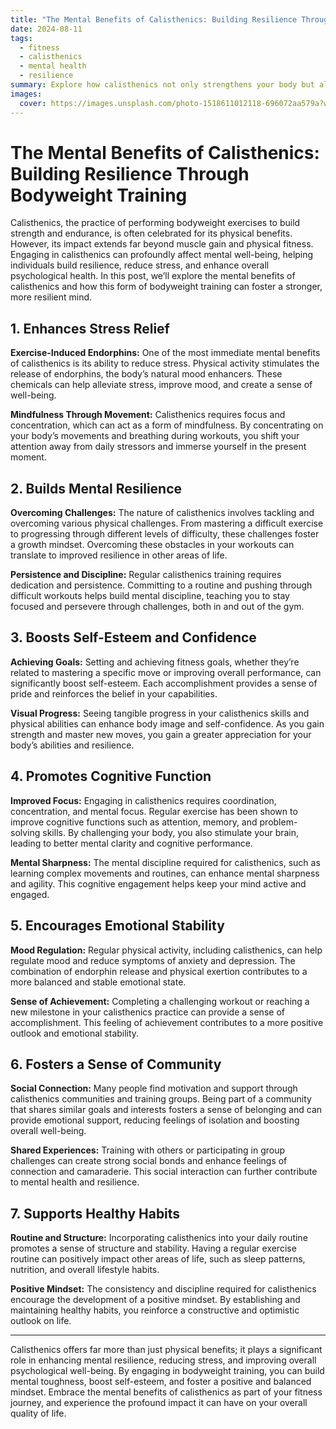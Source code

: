 ```yaml
---
title: "The Mental Benefits of Calisthenics: Building Resilience Through Bodyweight Training"
date: 2024-08-11
tags:
  - fitness
  - calisthenics
  - mental health
  - resilience
summary: Explore how calisthenics not only strengthens your body but also boosts your mental resilience. Discover the psychological benefits of bodyweight training and how it can help you build a stronger, more resilient mind.
images:
  cover: https://images.unsplash.com/photo-1518611012118-696072aa579a?w=800&auto=format&fit=crop&q=60&ixlib=rb-4.0.3&ixid=M3wxMjA3fDB8MHxzZWFyY2h8OHx8Y2FsaXN0aGVuaWNzfGVufDB8fDB8fHww
---
```


# The Mental Benefits of Calisthenics: Building Resilience Through Bodyweight Training

Calisthenics, the practice of performing bodyweight exercises to build strength and endurance, is often celebrated for its physical benefits. However, its impact extends far beyond muscle gain and physical fitness. Engaging in calisthenics can profoundly affect mental well-being, helping individuals build resilience, reduce stress, and enhance overall psychological health. In this post, we’ll explore the mental benefits of calisthenics and how this form of bodyweight training can foster a stronger, more resilient mind.

## 1. Enhances Stress Relief

**Exercise-Induced Endorphins:** One of the most immediate mental benefits of calisthenics is its ability to reduce stress. Physical activity stimulates the release of endorphins, the body’s natural mood enhancers. These chemicals can help alleviate stress, improve mood, and create a sense of well-being.

**Mindfulness Through Movement:** Calisthenics requires focus and concentration, which can act as a form of mindfulness. By concentrating on your body’s movements and breathing during workouts, you shift your attention away from daily stressors and immerse yourself in the present moment.

## 2. Builds Mental Resilience

**Overcoming Challenges:** The nature of calisthenics involves tackling and overcoming various physical challenges. From mastering a difficult exercise to progressing through different levels of difficulty, these challenges foster a growth mindset. Overcoming these obstacles in your workouts can translate to improved resilience in other areas of life.

**Persistence and Discipline:** Regular calisthenics training requires dedication and persistence. Committing to a routine and pushing through difficult workouts helps build mental discipline, teaching you to stay focused and persevere through challenges, both in and out of the gym.

## 3. Boosts Self-Esteem and Confidence

**Achieving Goals:** Setting and achieving fitness goals, whether they’re related to mastering a specific move or improving overall performance, can significantly boost self-esteem. Each accomplishment provides a sense of pride and reinforces the belief in your capabilities.

**Visual Progress:** Seeing tangible progress in your calisthenics skills and physical abilities can enhance body image and self-confidence. As you gain strength and master new moves, you gain a greater appreciation for your body’s abilities and resilience.

## 4. Promotes Cognitive Function

**Improved Focus:** Engaging in calisthenics requires coordination, concentration, and mental focus. Regular exercise has been shown to improve cognitive functions such as attention, memory, and problem-solving skills. By challenging your body, you also stimulate your brain, leading to better mental clarity and cognitive performance.

**Mental Sharpness:** The mental discipline required for calisthenics, such as learning complex movements and routines, can enhance mental sharpness and agility. This cognitive engagement helps keep your mind active and engaged.

## 5. Encourages Emotional Stability

**Mood Regulation:** Regular physical activity, including calisthenics, can help regulate mood and reduce symptoms of anxiety and depression. The combination of endorphin release and physical exertion contributes to a more balanced and stable emotional state.

**Sense of Achievement:** Completing a challenging workout or reaching a new milestone in your calisthenics practice can provide a sense of accomplishment. This feeling of achievement contributes to a more positive outlook and emotional stability.

## 6. Fosters a Sense of Community

**Social Connection:** Many people find motivation and support through calisthenics communities and training groups. Being part of a community that shares similar goals and interests fosters a sense of belonging and can provide emotional support, reducing feelings of isolation and boosting overall well-being.

**Shared Experiences:** Training with others or participating in group challenges can create strong social bonds and enhance feelings of connection and camaraderie. This social interaction can further contribute to mental health and resilience.

## 7. Supports Healthy Habits

**Routine and Structure:** Incorporating calisthenics into your daily routine promotes a sense of structure and stability. Having a regular exercise routine can positively impact other areas of life, such as sleep patterns, nutrition, and overall lifestyle habits.

**Positive Mindset:** The consistency and discipline required for calisthenics encourage the development of a positive mindset. By establishing and maintaining healthy habits, you reinforce a constructive and optimistic outlook on life.

---

Calisthenics offers far more than just physical benefits; it plays a significant role in enhancing mental resilience, reducing stress, and improving overall psychological well-being. By engaging in bodyweight training, you can build mental toughness, boost self-esteem, and foster a positive and balanced mindset. Embrace the mental benefits of calisthenics as part of your fitness journey, and experience the profound impact it can have on your overall quality of life.